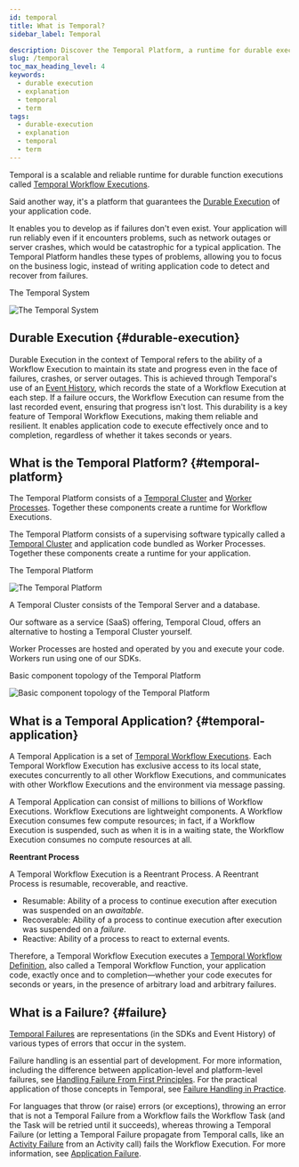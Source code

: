 ```yaml
---
id: temporal
title: What is Temporal?
sidebar_label: Temporal

description: Discover the Temporal Platform, a runtime for durable executions that consists of a Temporal Cluster and Worker Processes, plus SDKs in multiple languages.
slug: /temporal
toc_max_heading_level: 4
keywords:
  - durable execution
  - explanation
  - temporal
  - term
tags:
  - durable-execution
  - explanation
  - temporal
  - term
---
```


Temporal is a scalable and reliable runtime for durable function executions called [Temporal Workflow Executions](/workflows#workflow-execution).

Said another way, it's a platform that guarantees the [Durable Execution](#durable-execution) of your application code.

It enables you to develop as if failures don't even exist.
Your application will run reliably even if it encounters problems, such as network outages or server crashes, which would be catastrophic for a typical application.
The Temporal Platform handles these types of problems, allowing you to focus on the business logic, instead of writing application code to detect and recover from failures.

<div class="tdiw">
  <div class="tditw">
    <p class="tdit">The Temporal System</p>
  </div>
  <div class="tdiiw" height="740">
    <img class="img_ev3q" src="/diagrams/temporal-system-simple.svg" alt="The Temporal System" />
  </div>
</div>

## Durable Execution {#durable-execution}

Durable Execution in the context of Temporal refers to the ability of a Workflow Execution to maintain its state and progress even in the face of failures, crashes, or server outages.
This is achieved through Temporal's use of an [Event History](/workflows#event-history), which records the state of a Workflow Execution at each step.
If a failure occurs, the Workflow Execution can resume from the last recorded event, ensuring that progress isn't lost.
This durability is a key feature of Temporal Workflow Executions, making them reliable and resilient.
It enables application code to execute effectively once and to completion, regardless of whether it takes seconds or years.

## What is the Temporal Platform? {#temporal-platform}

The Temporal Platform consists of a [Temporal Cluster](/clusters) and [Worker Processes](/workers#worker-process).
Together these components create a runtime for Workflow Executions.

The Temporal Platform consists of a supervising software typically called a [Temporal Cluster](/clusters) and application code bundled as Worker Processes.
Together these components create a runtime for your application.

<div class="tdiw">
  <div class="tditw">
    <p class="tdit">The Temporal Platform</p>
  </div>
  <div class="tdiiw" height="740">
    <img class="img_ev3q" src="/diagrams/temporal-platform-simple.svg" alt="The Temporal Platform" />
  </div>
</div>

A Temporal Cluster consists of the Temporal Server and a database.

Our software as a service (SaaS) offering, Temporal Cloud, offers an alternative to hosting a Temporal Cluster yourself.

Worker Processes are hosted and operated by you and execute your code. Workers run using one of our SDKs.

<div class="tdiw">
  <div class="tditw">
    <p class="tdit">Basic component topology of the Temporal Platform</p>
  </div>
  <div class="tdiiw" height="1121">
    <img
      class="img_ev3q"
      src="/diagrams/temporal-platform-component-topology.svg"
      alt="Basic component topology of the Temporal Platform"
    />
  </div>
</div>

## What is a Temporal Application? {#temporal-application}

A Temporal Application is a set of [Temporal Workflow Executions](/workflows#workflow-execution).
Each Temporal Workflow Execution has exclusive access to its local state, executes concurrently to all other Workflow Executions, and communicates with other Workflow Executions and the environment via message passing.

A Temporal Application can consist of millions to billions of Workflow Executions.
Workflow Executions are lightweight components.
A Workflow Execution consumes few compute resources; in fact, if a Workflow Execution is suspended, such as when it is in a waiting state, the Workflow Execution consumes no compute resources at all.

**Reentrant Process**

A Temporal Workflow Execution is a Reentrant Process. A Reentrant Process is resumable, recoverable, and reactive.

- Resumable: Ability of a process to continue execution after execution was suspended on an _awaitable_.
- Recoverable: Ability of a process to continue execution after execution was suspended on a _failure_.
- Reactive: Ability of a process to react to external events.

Therefore, a Temporal Workflow Execution executes a [Temporal Workflow Definition](/workflows#workflow-definition), also called a Temporal Workflow Function, your application code, exactly once and to completion—whether your code executes for seconds or years, in the presence of arbitrary load and arbitrary failures.

## What is a Failure? {#failure}

[Temporal Failures](/references/failures) are representations (in the SDKs and Event History) of various types of errors that occur in the system.

Failure handling is an essential part of development.
For more information, including the difference between application-level and platform-level failures, see [Handling Failure From First Principles](https://dominik-tornow.medium.com/handling-failures-from-first-principles-1ed976b1b869).
For the practical application of those concepts in Temporal, see [Failure Handling in Practice](https://temporal.io/blog/failure-handling-in-practice).

For languages that throw (or raise) errors (or exceptions), throwing an error that is not a Temporal Failure from a Workflow fails the Workflow Task (and the Task will be retried until it succeeds), whereas throwing a Temporal Failure (or letting a Temporal Failure propagate from Temporal calls, like an [Activity Failure](/references/failures#activity-failure) from an Activity call) fails the Workflow Execution.
For more information, see [Application Failure](/references/failures#application-failure).
